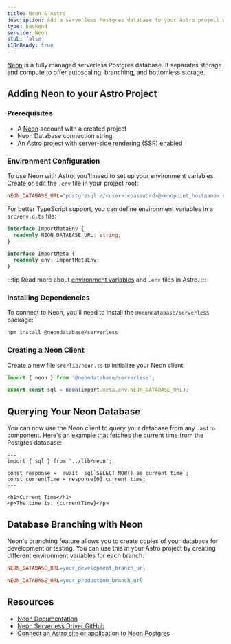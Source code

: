 ```yaml
---
title: Neon & Astro
description: Add a serverless Postgres database to your Astro project with Neon
type: backend
service: Neon
stub: false
i18nReady: true
---
```


[Neon](https://neon.tech) is a fully managed serverless Postgres database. It separates storage and compute to offer autoscaling, branching, and bottomless storage.

## Adding Neon to your Astro Project

### Prerequisites

- A [Neon](https://console.neon.tech/signup) account with a created project
- Neon Database connection string
- An Astro project with [server-side rendering (SSR)](https://docs.astro.build/en/guides/server-side-rendering) enabled

### Environment Configuration

To use Neon with Astro, you'll need to set up your environment variables. Create or edit the `.env` file in your project root:

```ini title=".env"
NEON_DATABASE_URL="postgresql://<user>:<password>@<endpoint_hostname>.neon.tech:<port>/<dbname>?sslmode=require"
```

For better TypeScript support, you can define environment variables in a `src/env.d.ts` file:

```typescript title="src/env.d.ts"
interface ImportMetaEnv {
  readonly NEON_DATABASE_URL: string;
}

interface ImportMeta {
  readonly env: ImportMetaEnv;
}
```

:::tip
Read more about [environment variables](/en/guides/environment-variables/) and `.env` files in Astro.
:::

### Installing Dependencies

To connect to Neon, you'll need to install the `@neondatabase/serverless` package:

```bash
npm install @neondatabase/serverless
```

### Creating a Neon Client

Create a new file `src/lib/neon.ts` to initialize your Neon client:

```typescript title="src/lib/neon.ts"
import { neon } from '@neondatabase/serverless';

export const sql = neon(import.meta.env.NEON_DATABASE_URL);
```

## Querying Your Neon Database

You can now use the Neon client to query your database from any `.astro` component. Here's an example that fetches the current time from the Postgres database:

```astro title="src/pages/index.astro"
---
import { sql } from '../lib/neon';

const response =  await  sql`SELECT NOW() as current_time`;
const currentTime = response[0].current_time;
---

<h1>Current Time</h1>
<p>The time is: {currentTime}</p>
```

## Database Branching with Neon

Neon's branching feature allows you to create copies of your database for development or testing. You can use this in your Astro project by creating different environment variables for each branch:

```ini title=".env.development"
NEON_DATABASE_URL=your_development_branch_url
```

```ini title=".env.production"
NEON_DATABASE_URL=your_production_branch_url
```

## Resources

- [Neon Documentation](https://neon.tech/docs/introduction)
- [Neon Serverless Driver GitHub](https://github.com/neondatabase/serverless)
- [Connect an Astro site or application to Neon Postgres](https://neon.tech/docs/guides/astro)
